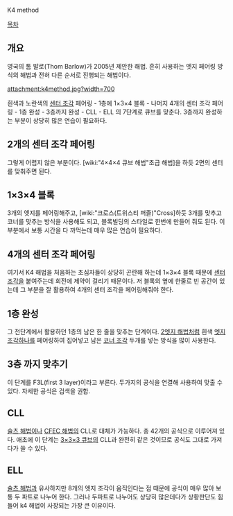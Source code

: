 K4 method

[[목차]]
== 개요 ==
영국의 톰 발로(Thom Barlow)가 2005년 제안한 해법. 흔히 사용하는 엣지 페어링 방식의 해법과 전혀 다른 순서로 진행되는 해법이다.

attachment:k4method.jpg?width=700

흰색과 노란색의 [[센터 조각]] 페어링 - 1층에 1×3×4 블록 - 나머지 4개의 센터 조각 페어링 - 1층 완성 - 3층까지 완성 - CLL - ELL 의 7단계로 큐브를 맞춘다. 3층까지 완성하는 부분이 상당히 많은 연습이 필요하다. 

== 2개의 센터 조각 페어링 ==
그렇게 어렵지 않은 부분이다. [wiki:"4×4×4 큐브 해법"초급 해법]을 하듯 2면의 센터를 맞춰주면 된다. 

== 1×3×4 블록 == 
3개의 엣지를 페어링해주고, [wiki:"크로스(트위스티 퍼즐)"Cross]하듯 3개를 맞추고 코너를 맞추는 방식을 사용해도 되고, 블록빌딩의 스타일로 한번에 만들어 줘도 된다. 이 부분에서 보통 시간을 다 까먹는데 매우 많은 연습이 필요하다.

== 4개의 센터 조각 페어링 ==
여기서 K4 해법을 처음하는 초심자들이 상당히 곤란해 하는데 1×3×4 블록 때문에 [[센터 조각]]을 붙여주는데 회전에 제약이 걸리기 때문이다. 저 블록의 옆에 한줄로 빈 공간이 있는데 그 부분을 잘 활용하여 4개의 센터 조각을 페어링해줘야 한다.

== 1층 완성 ==
그 전단계에서 활용하던 1층의 남은 한 줄을 맞추는 단계이다. [[2엣지 해법]]처럼 흰색 [[엣지 조각]]하나를 페어링하여 집어넣고 남은 [[코너 조각]] 두개를 넣는 방식을 많이 사용한다.

== 3층 까지 맞추기 == 
이 단계를 F3L(first 3 layer)이라고 부른다. 두가지의 공식을 연결해 사용하여 맞출 수 있다. 자세한 공식은 검색을 권함.

== CLL ==
[[슐츠 해법]]이나 [[CFEC 해법]]의 CLL로 대체가 가능하다. 총 42개의 공식으로 이루어져 있다. 애초에 이 단계는 [[3×3×3 큐브]]의 CLL과 완전히 같은 것이므로 공식도 그대로 가져다가 쓸 수 있다.

== ELL ==
[[슐츠 해법]]과 유사하지만 8개의 엣지 조각이 움직인다는 점 때문에 공식이 매우 많아 보통 두 파트로 나누어 한다. 그러나 두파트로 나누어도 상당히 많은데다가 상황판단도 힘들어 k4 해법이 사장되는 가장 큰 이유이다.
